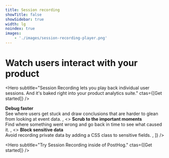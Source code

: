```yaml
---
title: Session recording
showTitle: false
showSidebar: true
width: lg
noindex: true
images:
    - './images/session-recording-player.png'
---
```



<div className="text-center relative mb-8" style={{ marginTop: "-3rem" }}>
    <div className="absolute w-full left-0 z-10" style={{ backgroundImage: "linear-gradient(to bottom, rgba(238,239,233,0), rgba(238,239,233,1))", bottom: "-1rem", height: "200px" }}></div>
  <GatsbyImage image={getImage(props?.images[0])} alt="Session recording screenshot" className="max-w-screen-md lg:max-w-screen-lg 2xl:max-w-screen-lg shadow" />
</div>

<h1 className="text-center px-2 md:px-8 text-3xl md:text-5xl xl:text-6xl relative z-20" style={{ marginTop: "-2rem", marginBottom: "-.5rem" }}>Watch users <span className="text-red">interact</span> with your product</h1>

<Hero
    subtitle="Session Recording lets you play back individual user sessions. And it's baked right into your product analytics suite."
    ctas={[<CallToAction href="/signup">Get started</CallToAction>]}
/>

<Section titleSize="sm">
    <FeatureSnapshot
        image="/images/session-recording-list.png"
        features={[
            <>
                <strong>Debug faster</strong><br />
                See where users get stuck and draw conclusions that are harder to glean from looking at event data.
            </>,
            <>
                <strong>Scrub to the important moments</strong><br />
                Find where something went wrong and go back in time to see what caused it.
            </>,
            <>
                <strong>Block sensitive data</strong><br />
                Avoid recording private data by adding a CSS class to sensitive fields.
            </>,
        ]}
    />
</Section>

<Section divider={false}>
    <Quote
        imageSource="/images/customers/mishra.jpeg"
        size="md"
        name="Anubhuti Mishra"
        title="UI/UX Designer, Hasura"
        quote={`“I was watching session recordings for our sign-up page and realized a lot of people were trying to click something that wasn’t actually a button. We wouldn’t have noticed that needed fixing without PostHog’s session recordings.”`}
    />
</Section>

<Hero
    subtitle="Try Session Recording inside of PostHog."
    ctas={[<CallToAction href="/signup">Get started</CallToAction>]}
/>